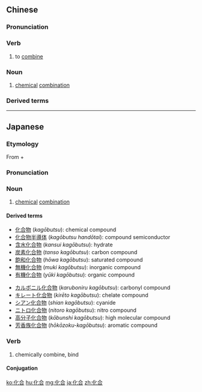 ==Chinese==
{{zh-forms}}

===Pronunciation===
{{zh-pron
|m=huàhé
|c=faa3 hap6
|cat=v,n
}}

===Verb===
{{zh-verb}}

# {{lb|zh|chemistry}} to [[combine]]

===Noun===
{{zh-noun}}

# {{lb|zh|chemistry}} [[chemical]] [[combination]]

===Derived terms===
{{zh-der|化合價|化合物|碳水化合物}}

{{zh-cat|Intermediate}}

----

==Japanese==
{{ja-kanjitab|か|ごう|yomi=on}}

===Etymology===
From {{m|ja|化|sc=Jpan|tr=ka||change into}} + {{m|ja|合|sc=Jpan|tr=gō||combine}}

===Pronunciation===
{{ja-pron|かごう|y=o}}

===Noun===
{{ja-noun|かごう}}

# [[chemical]] [[combination]]

====Derived terms====
{{top2}}
* [[化合物]] (''kagōbutsu''): chemical compound
* [[化合物半導体]] (''kagōbutsu handōtai''): compound semiconductor
* [[含水化合物]] (''kansui kagōbutsu''): hydrate
* [[炭素化合物]] (''tanso kagōbutsu''): carbon compound
* [[飽和化合物]] (''hōwa kagōbutsu''): saturated compound
* [[無機化合物]] (''muki kagōbutsu''): inorganic compound
* [[有機化合物]] (''yūki kagōbutsu''): organic compound
{{mid2}}
* [[カルボニル化合物]] (''karuboniru kagōbutsu''): carbonyl compound
* [[キレート化合物]] (''kirēto kagōbutsu''): chelate compound
* [[シアン化合物]] (''shian kagōbutsu''): cyanide
* [[ニトロ化合物]] (''nitoro kagōbutsu''): nitro compound
* [[高分子化合物]] (''kōbunshi kagōbutsu''): high molecular compound
* [[芳香族化合物]] (''hōkōzoku-kagōbutsu''): aromatic compound
{{bottom}}

===Verb===
{{ja-verb-suru|tr=intrans|かごう}}

# chemically combine, bind

====Conjugation====
{{ja-suru|かごう}}

[[ko:化合]]
[[hu:化合]]
[[mg:化合]]
[[ja:化合]]
[[zh:化合]]